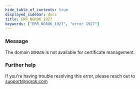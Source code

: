 ```yaml
---
hide_table_of_contents: true
displayed_sidebar: docs
title: ERR_NGROK_1927
keywords: ["ERR_NGROK_1927", "error 1927"]
---
```


### Message

The domain `DOMAIN` is not available for certificate management.

### Further help

If you're having trouble resolving this error, please reach out to [support@ngrok.com](mailto:support@ngrok.com?subject=Help%20with%20ERR_NGROK_1927)
